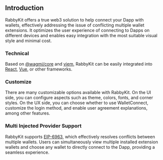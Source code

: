 ## Introduction

RabbyKit offers a true web3 solution to help connect your Dapp with wallets, effectively addressing the issue of conflicting multiple wallet extensions. It optimizes the user experience of connecting to Dapps on different devices and enables easy integration with the most suitable visual style and minimal cost.

### Technical

Based on [@wagmi/core](https://wagmi.sh/core/getting-started) and [viem](https://viem.sh/), RabbyKit can be easily integrated into [React](https://react.dev/), [Vue](https://vuejs.org/), or other frameworks.

### Customize

There are many customizable options available with RabbyKit. On the UI side, you can configure aspects such as theme, colors, fonts, and corner styles. On the UX side, you can choose whether to use WalletConnect, customize the login method, and enable user agreement explanations, among other features.

### Multi Injected Provider Support

RabbyKit supports [EIP-6963](https://eips.ethereum.org/EIPS/eip-6963), which effectively resolves conflicts between multiple wallets. Users can simultaneously view multiple installed extension wallets and choose any wallet to directly connect to the Dapp, providing a seamless experience.
